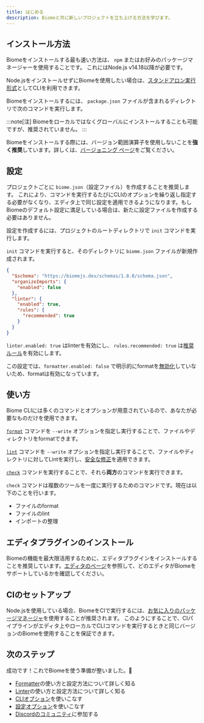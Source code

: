 ```yaml
---
title: はじめる
description: Biomeと共に新しいプロジェクトを立ち上げる方法を学びます。
---
```



## インストール方法

Biomeをインストールする最も速い方法は、 `npm` またはお好みのパッケージマネージャーを使用することです。
これにはNode.js v14.18以降が必要です。

Node.jsをインストールせずにBiomeを使用したい場合は、[スタンドアロン実行形式](/ja/guides/manual-installation)としてCLIを利用できます。

Biomeをインストールするには、 `package.json` ファイルが含まれるディレクトリで次のコマンドを実行します。

<PackageManagerCommand
  npm="install --save-dev --save-exact @biomejs/biome"
  pnpm="add --save-dev --save-exact @biomejs/biome"
  yarn="add --dev --exact @biomejs/biome"
  bun="add --dev --exact @biomejs/biome"
/>

:::note[注]
Biomeをローカルではなくグローバルにインストールすることも可能ですが、推奨されていません。
:::

Biomeをインストールする際には、バージョン範囲演算子を使用しないことを**強く推奨**しています。詳しくは、[バージョニング ページ](/ja/internals/versioning/)をご覧ください。

## 設定

プロジェクトごとに `biome.json`（設定ファイル）を作成することを推奨します。
これにより、コマンドを実行するたびにCLIのオプションを繰り返し指定する必要がなくなり、エディタ上で同じ設定を適用できるようになります。もしBiomeのデフォルト設定に満足している場合は、新たに設定ファイルを作成する必要はありません。

設定を作成するには、プロジェクトのルートディレクトリで `init` コマンドを実行します。

<PackageManagerBiomeCommand command="init"/>

`init` コマンドを実行すると、そのディレクトリに `biome.json` ファイルが新規作成されます。

```json title="biome.json"
{
  "$schema": "https://biomejs.dev/schemas/1.8.0/schema.json",
  "organizeImports": {
    "enabled": false
  },
  "linter": {
    "enabled": true,
    "rules": {
      "recommended": true
    }
  }
}
```

`linter.enabled: true` はlinterを有効にし、 `rules.recommended: true` は[推奨ルール](/ja/linter/rules/)を有効にします。

この設定では、`formatter.enabled: false` で明示的にformatを[無効化](/ja/reference/configuration/#formatterenabled)していないため、formatは有効になっています。

## 使い方

Biome CLIには多くのコマンドとオプションが用意されているので、あなたが必要なものだけを使用できます。

[`format`](/ja/reference/cli#biome-format) コマンドを `--write` オプションを指定し実行することで、ファイルやディレクトリをformatできます。

<PackageManagerBiomeCommand command="format --write <files>"/>

[`lint`](/ja/reference/cli#biome-lint) コマンドを `--write` オプションを指定し実行することで、ファイルやディレクトリに対してLintを実行し、[安全な修正](/ja/linter#安全な修正safe-fixes)を適用できます。

<PackageManagerBiomeCommand command="lint --write <files>"/>

[`check`](/ja/reference/cli#biome-check) コマンドを実行することで、それら**両方**のコマンドを実行できます。

<PackageManagerBiomeCommand command="check --write <files>"/>

`check` コマンドは複数のツールを一度に実行するためのコマンドです。現在は以下のことを行います。

- ファイルのformat
- ファイルのlint
- インポートの整理

## エディタプラグインのインストール

Biomeの機能を最大限活用するために、エディタプラグインをインストールすることを推奨しています。[エディタのページ](/ja/guides/integrate-in-editor)を参照して、どのエディタがBiomeをサポートしているかを確認してください。

## CIのセットアップ

Node.jsを使用している場合、BiomeをCIで実行するには、[お気に入りのパッケージマネージャ](/ja/guides/getting-started#インストール方法)を使用することが推奨されます。
このようにすることで、CIパイプラインがエディタ上やローカルでCLIコマンドを実行するときと同じバージョンのBiomeを使用することを保証できます。

## 次のステップ

成功です！これでBiomeを使う準備が整いました。🥳

- [Formatter](/ja/formatter)の使い方と設定方法について詳しく知る
- [Linter](/ja/linter)の使い方と設定方法について詳しく知る
- [CLIオプション](/ja/reference/cli)を使いこなす
- [設定オプション](/ja/reference/configuration)を使いこなす
- [Discordのコミュニティ](https://discord.gg/BypW39g6Yc)に参加する
